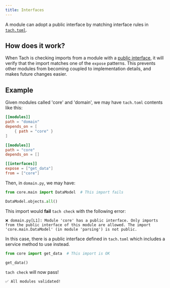 ```yaml
---
title: Interfaces
---
```


A module can adopt a public interface by matching interface rules in [`tach.toml`](./configuration#interfaces).

## How does it work?

When Tach is checking imports from a module with a [public interface](./configuration#interfaces), it will verify that the import matches one of the `expose` patterns.
This prevents other modules from becoming coupled to implementation details, and makes future changes easier.

## Example

Given modules called 'core' and 'domain', we may have `tach.toml` contents like this:

```toml
[[modules]]
path = "domain"
depends_on = [
    { path = "core" }
]

[[modules]]
path = "core"
depends_on = []

[[interfaces]]
expose = ["get_data"]
from = ["core"]
```

Then, in `domain.py`, we may have:

```python
from core.main import DataModel  # This import fails

DataModel.objects.all()
```

This import would **fail** `tach check` with the following error:

```shell
❌ domain.py[L1]: Module 'core' has a public interface. Only imports from the public interface of this module are allowed. The import 'core.main.DataModel' (in module 'parsing') is not public.
```

In this case, there is a public interface defined in `tach.toml` which includes a service method to use instead.

```python
from core import get_data  # This import is OK

get_data()
```

`tach check` will now pass!

```bash
✅ All modules validated!
```
